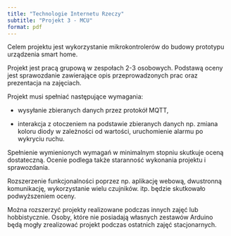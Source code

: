 ```yaml
---
title: "Technologie Internetu Rzeczy"
subtitle: "Projekt 3 - MCU"
format: pdf
---
```


Celem projektu jest wykorzystanie mikrokontrolerów do budowy prototypu urządzenia smart home. 

Projekt jest pracą grupową w zespołach 2-3 osobowych. Podstawą oceny jest sprawozdanie zawierające opis przeprowadzonych prac oraz prezentacja na zajęciach.

Projekt musi spełniać następujące wymagania:

- wysyłanie zbieranych danych przez protokół MQTT,

- interakcja z otoczeniem na podstawie zbieranych danych np. zmiana koloru diody w zależności od wartości, uruchomienie alarmu po wykryciu ruchu.

Spełnienie wymienionych wymagań w minimalnym stopniu skutkuje oceną dostateczną. Ocenie podlega także staranność wykonania projektu i sprawozdania.

Rozszerzenie funkcjonalności poprzez np. aplikację webową, dwustronną komunikację, wykorzystanie wielu czujników. itp. będzie skutkowało podwyższeniem oceny.

Można rozszerzyć projekty realizowane podczas innych zajęć lub hobbistycznie. Osoby, które nie posiadają własnych zestawów Arduino będą mogły zrealizować projekt podczas ostatnich zajęć stacjonarnych. 